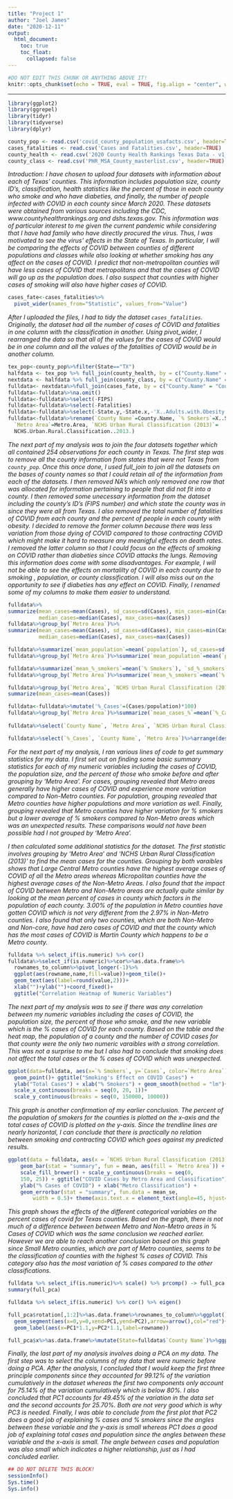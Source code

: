 ```yaml
---
title: "Project 1"
author: "Joel James"
date: "2020-12-11"
output:
  html_document:
    toc: true
    toc_float:
      collapsed: false
---
```


```r
#DO NOT EDIT THIS CHUNK OR ANYTHING ABOVE IT!
knitr::opts_chunk$set(echo = TRUE, eval = TRUE, fig.align = "center", warning = F, message = F, tidy=T, tidy.opts=list(width.cutoff=50), R.options=list(max.print=100,dplyr.print_max=100))
```


---
```R
library(ggplot2)
library(ggrepel)
library(tidyr)
library(tidyverse)
library(dplyr)
```

```R
county_pop <- read.csv('covid_county_population_usafacts.csv', header=TRUE)
cases_fatalities <- read.csv('Cases and Fatalities.csv', header=TRUE)
county_health <- read.csv('2020 County Health Rankings Texas Data - v1_0 (1).csv', header=TRUE)
county_class <- read.csv('PHR_MSA_County_masterlist.csv', header=TRUE)
```
*Introduction: I have chosen to upload four datasets with information about each of Texas' counties. This information includes population size, county ID's, classification, health statistics like the percent of those in each county who smoke and who have diabeties, and finally, the number of people infected with COVID in each county since March 2020. These datasets were obtained from various sources including the CDC, www.countyhealthrankings.org and dshs.texas.gov. This information was of particular interest to me given the current pandemic while considering that I have had family who have directly procured the virus. Thus, I was motivated to see the virus' effects in the State of Texas. In particular, I will be comparing the effects of COVID between counties of different populations and classes while also looking at whether smoking has any affect on the cases of COVID. I predict that non-metropolitan counties will have less cases of COVID that metropolitans and that the cases of COVID will go up as the population does. I also suspect that counties with higher cases of smoking will also have higher cases of COVID.*

```R
cases_fate<-cases_fatalities%>%
  pivot_wider(names_from="Statistic", values_from="Value")
```
*After I uploaded the files, I had to tidy the dataset `cases_fatalities`. Originally, the dataset had all the number of cases of COVID and fatalities in one column with the classification in another. Using pivot_wider, I rearranged the data so that all of the values for the cases of COVID would be in one column and all the values of the fatalities of COVID would be in another column.*

```R
tex_pop<-county_pop%>%filter(State=="TX")
halfdata <- tex_pop %>% full_join(county_health, by = c("County.Name" = "County"))
nextdata <- halfdata %>% full_join(county_class, by = c("County.Name" = "County.Name"))
fulldata<- nextdata%>%full_join(cases_fate, by = c("County.Name" = "County"))
fulldata<-fulldata%>%na.omit()
fulldata<-fulldata%>%select(-FIPS)
fulldata<-fulldata%>%select(-Fatalities)
fulldata<-fulldata%>%select(-State.y,-State.x,-'X..Adults.with.Obesity',-'countyFIPS')
fulldata<-fulldata%>%rename(`County Name`=County.Name, `% Smokers`=X..Smokers, 
  `Metro Area`=Metro.Area, `NCHS Urban Rural Classification (2013)`=
  NCHS.Urban.Rural.Classification..2013.)
```
*The next part of my analysis was to join the four datasets together which all contained 254 observations for each county in Texas. The first step was to remove all the county information from states that were not Texas from `county_pop`. Once this once done, I used full_join to join all the datasets on the bases of county names so that I could retain all of the information from each of the datasets. I then removed NA's which only removed one row that was allocated for information pertaining to people that did not fit into a county. I then removed some unecessary information from the dataset including the county's ID's (FIPS number) and which state the county was in since they were all from Texas. I also removed the total number of fatalities of COVID from each county and the percent of people in each county with obesity. I decided to remove the former column because there was less variation from those dying of COVID compared to those contracting COVID which might make it hard to measure any meanigful effects on death rates. I removed the latter column so that I could focus on the effects of smoking on COVID rather than diabeties since COVID attacks the lungs. Removing this information does come with some disadvantages. For example, I will not be able to see the effects on mortalilty of COVID in each county due to smoking , population, or county classification. I will also miss out on the opportunity to see if diabeties has any effect on COVID. Finally, I renamed some of my columns to make them easier to understand.*

```R
fulldata%>%
summarize(mean_cases=mean(Cases), sd_cases=sd(Cases), min_cases=min(Cases), 
          median_cases=median(Cases), max_cases=max(Cases))
fulldata%>%group_by(`Metro Area`)%>%
summarize(mean_cases=mean(Cases), sd_cases=sd(Cases), min_cases=min(Cases), 
          median_cases=median(Cases), max_cases=max(Cases))

fulldata%>%summarize(`mean_population`=mean(`population`), sd_cases=sd(Cases))
fulldata%>%group_by(`Metro Area`)%>%summarize(`mean_population`=mean(`population`), sd_cases=sd(Cases))

fulldata%>%summarize(`mean_%_smokers`=mean(`% Smokers`), `sd_%_smokers`=sd(`% Smokers`))
fulldata%>%group_by(`Metro Area`)%>%summarize(`mean_%_smokers`=mean(`% Smokers`), `sd_%_cases`=sd(`% Smokers`))

fulldata%>%group_by(`Metro Area`, `NCHS Urban Rural Classification (2013)`) %>%
summarize(mean_cases=mean(Cases))

fulldata<-fulldata%>%mutate('%_Cases'=(Cases/population)*100)
fulldata%>%group_by(`Metro Area`)%>%summarize(`mean_cases_%`=mean(`%_Cases`))
  
fulldata%>%select(`County Name`, `Metro Area`, `NCHS Urban Rural Classification (2013)`, Cases)%>%filter(Cases==0)

fulldata%>%select(`%_Cases`, `County Name`, `Metro Area`)%>%arrange(desc(`%_Cases`))
```
*For the next part of my analysis, I ran various lines of code to get summary statistics for my data. I first set out on finding some basic summary statistics for each of my numeric variables including the cases of COVID, the population size, and the percent of those who smoke before and after grouping by 'Metro Area'. For cases, grouping revealed that Metro areas generally have higher cases of COVID and experience more variation compared to Non-Metro counties. For population, grouping revealed that Metro counties have higher populations and more variation as well. Finally, grouping revealed that Metro counties have higher variation for % smokers but a lower average of % smokers compared to Non-Metro areas which was an unexpected results. These comparisons would not have been possible had I not grouped by 'Metro Area'.*

*I then calculated some additional statistics for the dataset. The first statistic involves grouping by 'Metro Area' and 'NCHS Urban Rural Classification (2013)' to find the mean cases for the counties. Grouping by both varaibles shows that Large Central Metro	counties have the highest average cases of COVID of all the Metro areas whereas Micropolitan counties have the highest average cases of the Non-Metro Areas. I also found that the impact of COVID between Metro and Non-Metro areas are actually quite similar by looking at the mean percent of cases in county which factors in the population of each county. 3.00% of the population in Metro counties have gotten COVID which is not very different from the 2.97% in Non-Metro counties. I also found that only two counties, which are both Non-Metro and Non-core,	have had zero cases of COVID and that the county which has the most cases of COVID is Martin County which happens to be a Metro county.*

```R
fulldata %>% select_if(is.numeric) %>% cor() 
fulldata%>%select_if(is.numeric)%>%cor%>%as.data.frame%>%
  rownames_to_column%>%pivot_longer(-1)%>%
  ggplot(aes(rowname,name,fill=value))+geom_tile()+
  geom_text(aes(label=round(value,2)))+
  xlab("")+ylab("")+coord_fixed()+
  ggtitle("Correlation Heatmap of Numeric Variables")
```
*The next part of my analysis was to see if there was any correlation between my numeric variables including the cases of COVID, the population size, the percent of those who smoke, and the new variable which is the % cases of COVID for each county. Based on the table and the heat map, the population of a county and the number of COVID cases for that county were the only two numeric varaibles with a strong correlation. This was not a surprise to me but I also had to conclude that smoking does not affect the total cases or the % cases of COVID which was unexpected.*


```R
ggplot(data=fulldata, aes(x=`% Smokers`, y=`Cases`, color=`Metro Area`))+
  geom_point()+ ggtitle("Smoking's Effect on COVID Cases") + 
  ylab("Total Cases") + xlab("% Smokers") + geom_smooth(method = "lm")+
  scale_x_continuous(breaks = seq(0, 20, 1))+
  scale_y_continuous(breaks = seq(0, 150000, 10000))
```
*This graph is another confirmation of my earlier conclusion. The percent of the population of smokers for the counties is plotted on the x-axis and the total cases of COVID is plotted on the y-axis. Since the trendline lines are nearly horizontal, I can conclude that there is practically no relation between smoking and contracting COVID which goes against my predicted results.*

```R
ggplot(data = fulldata, aes(x = `NCHS Urban Rural Classification (2013)`, y = `%_Cases`)) + 
    geom_bar(stat = "summary", fun = mean, aes(fill = `Metro Area`)) + 
    scale_fill_brewer() + scale_y_continuous(breaks = seq(0, 
    150, 25)) + ggtitle("COVID Cases by Metro Area and Classification") + 
    ylab("% Cases of COVID") + xlab("Metro Classification") + 
    geom_errorbar(stat = "summary", fun.data = mean_se, 
        width = 0.5)+ theme(axis.text.x = element_text(angle=45, hjust=1))
```
*This graph shows the effects of the different categorical variables on the percent cases of covid for Texas counties. Based on the graph, there is not much of a difference between between Metro and Non-Metro areas in % Cases of COVID which was the same conclusion we reached earlier. However we are able to reach another conclusion based on this graph since Small Metro counties, which are part of Metro counties, seems to be the classification of counties with the highest % cases of COVID. This category also has the most variation of % cases compared to the other classifications.*

```R
fulldata %>% select_if(is.numeric)%>% scale() %>% prcomp() -> full_pca
summary(full_pca)

fulldata %>% select_if(is.numeric) %>% cor() %>% eigen()

full_pca$rotation[,1:2]%>%as.data.frame%>%rownames_to_column%>%ggplot()+geom_hline(aes(yintercept=0),lty=2)+ geom_vline(aes(xintercept=0),lty=2)+ylab("PC2")+xlab("PC1")+
  geom_segment(aes(x=0,y=0,xend=PC1,yend=PC2),arrow=arrow(),col="red")+
  geom_label(aes(x=PC1*1.1,y=PC2*1.1,label=rowname))

full_pca$x%>%as.data.frame%>%mutate(State=fulldata$`County Name`)%>%ggplot(aes(PC1,PC2))+geom_point()
```
*Finally, the last part of my analysis involves doing a PCA on my data. The first step was to select the columns of my data that were numeric before doing a PCA. After the analysis, I concluded that I would keep the first three principle components since they accounted for 99.12% of the variation cumulatively in the dataset whereas the first two components only account for 75.14% of the variation cumulatively which is below 80%. I also concluded that PC1 accounts for 49.45% of the variation in the data set and the second accounts for 25.70%. Both are not very good which is why PC3 is needed. Finally, I was able to conclude from the first plot that PC2 does a good job of explaining % cases and % smokers since the angles between these variable and the y-axis is small whereas PC1 does a good job of explaining total cases and population since the angles between these variable and the x-axis is small. The angle between cases and population was also small which indicates a higher relationship, just as I had concluded earlier.*

```R
## DO NOT DELETE THIS BLOCK!
sessionInfo()
Sys.time()
Sys.info()
```